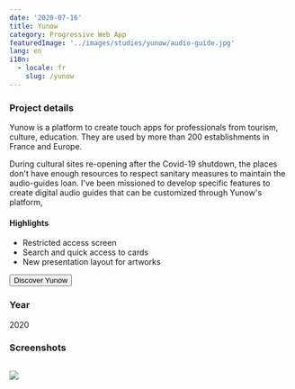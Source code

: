 ```yaml
---
date: '2020-07-16'
title: Yunow
category: Progressive Web App
featuredImage: '../images/studies/yunow/audio-guide.jpg'
lang: en
i18n:
  - locale: fr
    slug: /yunow
---
```


### Project details

Yunow is a platform to create touch apps for professionals from tourism, culture, education. They are used by more than 200 establishments in France and Europe.

During cultural sites re-opening after the Covid-19 shutdown, the places don't have enough resources to respect sanitary measures to maintain the audio-guides loan. I've been missioned to develop specific features to create digital audio guides that can be customized through Yunow's platform,

#### Highlights

- Restricted access screen
- Search and quick access to cards
- New presentation layout for artworks

<p style={{textAlign: 'center'}}><Button href="https://yunow.io">Discover Yunow</Button></p>

### Year
2020

### Screenshots

<Image>

![](../images/studies/yunow/yunow.png)

</Image>
